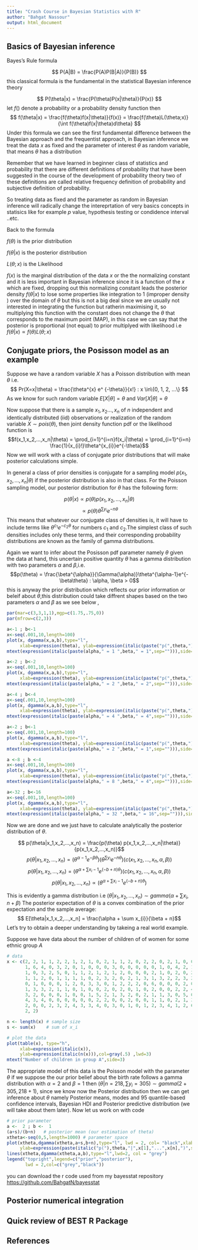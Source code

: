 ```yaml
---
title: "Crash Course in Bayesian Statistics with R"
author: "Bahgat Nassour"
output: html_document
---
```


## Basics of Bayesian inference 

Bayes's Rule formula 

$$ P(A|B) = \frac{P(A)P(B|A)}{P(B)} $$
this classical formula is the fundamental in the statistical Bayesian inference theory

$$ P(\theta|x) = \frac{P(\theta)P(x|\theta)}{P(x)} $$
let $f ()$ denote a probability or a probability density function then 
$$ f(\theta|x) = \frac{f(\theta)f(x|\theta)}{f(x)} =  \frac{f(\theta)L(\theta;x)}{\int f(\theta)f(x|\theta)d\theta} $$
\newline
Under this formula we can see the first fundamental difference between the Bayesian approach and the frequentist approach, in Bayesian inference we treat the data $x$ as fixed and the parameter of interest $\theta$ as random variable, that means $\theta$ has a distribution

\newline
Remember that we have learned in beginner class of statistics and probability that there are different definitions of probability that have been suggested in the course of the development of probability theory two of these definitions are called relative frequency definition of probability and subjective definition of probability.

\newline
So treating data as fixed and the parameter as random in Bayesian inference will radically change the intereprtation of very basics concepts in statisics like for example $p$ value, hypothesis testing or condidence interval ..etc.  

\newline
Back to the formula

\newline
$f(\theta)$ is the prior distribution 

\newline
$f(\theta|x)$ is the posterior distribution  

\newline
$L(\theta;x)$ is the Likelihood 

\newline
$f(x)$ is the marginal distribution of the data $x$ or the the normalizing constant and it is less important in Bayesian inference since it is a function of the $x$ which are fixed, dropping out this  normalizing constant leads the posterior density $f(\theta|x)$ to lose some properties like integration to 1 (improper density ) over the domain of $\theta$ but this is not a big deal since we are usually not interested in integrating the function but ratherin maximising it, so multiplying this function with the constant does not change the $\theta$ that corresponds to the maximum point (MAP), in this case we can say that the posterior is proportional (not equal) to prior multiplyed with likelihood i.e $f(\theta|x) \propto f(\theta) L(\theta;x)$

## Conjugate priors, the Posisson model as an example
Suppose we have a random variable $X$ has a Poisson distribution with mean $\theta$ i.e. 
$$ Pr(X=x|\theta) = \frac{\theta^{x} e^ {-\theta}}{x!} : x \in\{0, 1, 2, ...\} $$
As we know for such random variable $E[X|\theta] = \theta$ and $Var[X|\theta] = \theta$

\newline
Now suppose that there is a sample $x_{1},x_{2} . . . , x_{n}$ of $n$ independent and identically distributed (iid) observations or realization of the random variable $X \sim pois(\theta)$, then joint density function pdf or the likelihood function is 
$$f(x_1,x_2,...,x_n|\theta) = \prod_{i=1}^{i=n}f(x_i|\theta) =  \prod_{i=1}^{i=n} \frac{1}{x_{i}!}\theta^{x_{i}}e^{-\theta}$$
\newline 
Now we will work with a class of conjugate prior distributions that will
make posterior calculations simple.

\newline 

In general a class of prior densities is conjugate for a sampling model $p(x_1,x_2,...,x_n|\theta)$ if the posterior distribution is also in that class. For the Poisson sampling model, our posterior distribution for $\theta$ has the following form:

$$p(\theta|x) \propto p(\theta) p(x_1,x_2,...,x_n|\theta)$$
$$\propto p(\theta)\theta^{\sum y_{i}}e^{-n\theta}$$
This means that whatever our conjugate class of densities is, it will have
to include terms like $\theta^{c_{1}}e^{-c_{2}\theta}$ for numbers $c_{1}$ and $c_{2}$.The simplest class of such densities includes only these terms, and their corresponding probability
distributions are known as the family of gamma distributions.

\newline
Again we want to infer about the Posisson pdf parameter namely $\theta$ given the data at hand, this uncertain positive quantity $\theta$ has a gamma distribution with two parameters $\alpha$ and $\beta$,i.e.
$$p(\theta) = \frac{\beta^{\alpha}}{\Gamma(\alpha)}\theta^{\alpha-1}e^{-\beta\theta} : \alpha, \beta > 0$$
this is anyway the prior distribution which reflects our prior information or beleif about $\theta$,this distribution could take diffrent shapes based on the two parameters $\alpha$ and $\beta$ as we see below ,

\newline
```r
par(mar=c(3,3,1,1),mgp=c(1.75,.75,0))
par(mfrow=c(2,3))

a<-1 ; b<-1
x<-seq(.001,10,length=100)
plot(x, dgamma(x,a,b),type="l",
     xlab=expression(theta), ylab=expression(italic(paste("p(",theta,")",sep=""))))
mtext(expression(italic(paste(alpha," = 1 ",beta," = 1",sep=""))),side=3,line=.12,cex=.8)

a<-2 ; b<-2
x<-seq(.001,10,length=100)
plot(x, dgamma(x,a,b),type="l",
     xlab=expression(theta), ylab=expression(italic(paste("p(",theta,")",sep=""))))
mtext(expression(italic(paste(alpha," = 2 ",beta," = 2",sep=""))),side=3,line=.12,cex=.8)

a<-4 ; b<-4
x<-seq(.001,10,length=100)
plot(x, dgamma(x,a,b),type="l",
     xlab=expression(theta), ylab=expression(italic(paste("p(",theta,")",sep=""))))
mtext(expression(italic(paste(alpha," = 4 ",beta," = 4",sep=""))),side=3,line=.12,cex=.8)

a<-2 ; b<-1
x<-seq(.001,10,length=100)
plot(x, dgamma(x,a,b),type="l",
     xlab=expression(theta), ylab=expression(italic(paste("p(",theta,")",sep=""))))
mtext(expression(italic(paste(alpha," = 2 ",beta," = 1",sep=""))),side=3,line=.12,cex=.8)

a <-8 ; b <-4
x<-seq(.001,10,length=100)
plot(x, dgamma(x,a,b),type="l",
     xlab=expression(theta), ylab=expression(italic(paste("p(",theta,")",sep=""))))
mtext(expression(italic(paste(alpha," = 8 ",beta," = 4",sep=""))),side=3,line=.12,cex=.8)

a<-32 ; b<-16
x<-seq(.001,10,length=100)
plot(x, dgamma(x,a,b),type="l",
     xlab=expression(theta), ylab=expression(italic(paste("p(",theta,")",sep=""))))
mtext(expression(italic(paste(alpha," = 32 ",beta," = 16",sep=""))),side=3,line=.12,cex=.8)
```

\newline 
Now we are done and we just have to calculate analytically the posterior distribution of $\theta$.

$$  p(\theta|x_1,x_2,...,x_n) = \frac{p(\theta) p(x_1,x_2,...,x_n|\theta)}{p(x_1,x_2,...,x_n)}$$
$$ p(\theta|x_1,x_2,...,x_n)  = (\theta^{\alpha-1}e^{-\beta\theta})(\theta^{\sum y_{i}}e^{-n\theta})(c(x_1,x_2,...,x_n,\alpha, \beta))$$
$$ p(\theta|x_1,x_2,...,x_n)  = (\theta^{\alpha + \sum x_{i} - 1}e^{(-b+n)\theta}) (c(x_1,x_2,...,x_n,\alpha, \beta))$$
$$ p(\theta|x_1,x_2,...,x_n) \propto (\theta^{\alpha + \sum x_{i} - 1}e^{(-b+n)\theta}) $$

This is evidently a gamma distribution i.e $(\theta|x_1,x_2,...,x_n) \sim gamma(\alpha + \sum x_{i}, n + \beta )$
The posterior expectation of $\theta$ is a convex combination of the prior expectation and the sample average:
$$ E[\theta|x_1,x_2,...,x_n] = \frac{\alpha + \sum x_{i}}{\beta + n}$$
Let’s try to obtain a deeper understanding by takeing a real world example.

\newline 
Suppose we have data about the number of children of of women for some ethnic group $A$
```r
# data 
x <- c(2, 2, 1, 1, 2, 2, 1, 2, 1, 0, 2, 1, 1, 2, 0, 2, 2, 0, 2, 1, 0, 0, 3, 6, 
       1, 6, 4, 0, 3, 2, 0, 1, 0, 0, 0, 3, 0, 0, 0, 0, 0, 1, 0, 4, 2, 1, 0, 0, 
       1, 0, 3, 2, 5, 0, 1, 1, 2, 1, 2, 1, 2, 0, 0, 0, 2, 1, 0, 2, 0, 2, 4, 1, 
       1, 1, 2, 0, 1, 1, 1, 1, 0, 2, 3, 2, 0, 2, 1, 3, 1, 3, 2, 2, 3, 2, 0, 0, 
       0, 1, 0, 0, 0, 1, 2, 0, 3, 3, 0, 1, 2, 2, 2, 0, 6, 0, 0, 0, 2, 0, 1, 1, 
       1, 3, 3, 2, 1, 1, 0, 1, 0, 0, 2, 0, 2, 0, 1, 0, 2, 0, 0, 2, 2, 4, 1, 2, 
       3, 2, 0, 0, 0, 1, 0, 0, 1, 5, 2, 1, 3, 2, 0, 2, 1, 1, 3, 0, 5, 0, 0, 2, 
       4, 3, 4, 0, 0, 0, 0, 0, 0, 2, 2, 0, 0, 2, 0, 0, 1, 1, 0, 2, 1, 3, 3, 2, 
       2, 0, 0, 2, 3, 2, 4, 3, 3, 4, 0, 3, 0, 1, 0, 1, 2, 3, 4, 1, 2, 6, 2, 1, 
       2, 2)

n <- length(x) # sample size 
s <- sum(x)    # sum of x_i

# plot the data 
plot(table(x), type="h",
     xlab=expression(italic(x)),
     ylab=expression(italic(n(x))),col=gray(.5) ,lwd=3)
mtext("Number of children in group A",side=3)

```

The appropriate model of this data is the Poisson model with  the parameter $\theta$ if we suppose the our prior belief about the birth rate follows a gamma distribution with $\alpha = 2$ and $\beta = 1$ then $(\theta|n = 218, \sum y_{i} = 305) \sim gamma (2 + 305, 218 + 1 )$, since we know now the Posterior distribution then we can get inference about $\theta$ namely Posterior means, modes and $95%$ quantile-based confidence intervals, Bayesian HDI and Posterior predictive  distribution (we will take about them later). Now let us work on with code 

```r
# prior parameter
a <-  2 ; b <-  1
(a+s)/(b+n)   # posterior mean (our estimation of theta)
xtheta<-seq(0,5,length=1000) # parameter space
plot(xtheta,dgamma(xtheta,a+s,b+n),type="l", lwd = 2, col= "black",xlab=expression(theta),
     ylab=expression(paste(italic("p("),theta,"|",x[1],"...",x[n],")",sep="")))
lines(xtheta,dgamma(xtheta,a,b),type="l",lwd=2, col = "grey")
legend("topright",legend=c("prior","posterior"),
       lwd = 2,col=c("grey","black"))
```

you can download the r code used  from my bayesstat repository <https://github.com/BahgatN/bayesstat>

## Posterior numerical integration 

## Quick review of BEST R Package

## References
